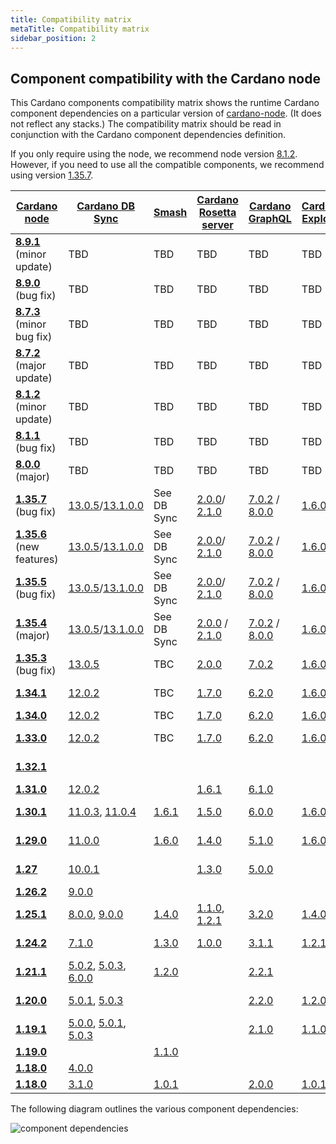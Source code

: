 ```yaml
---
title: Compatibility matrix
metaTitle: Compatibility matrix
sidebar_position: 2
---
```


## Component compatibility with the Cardano node

This Cardano components compatibility matrix shows the runtime Cardano component
dependencies on a particular version of
[cardano-node](https://github.com/input-output-hk/cardano-node/releases). (It
does not reflect any stacks.) The compatibility matrix should be read in
conjunction with the Cardano component dependencies definition.

If you only require using the node, we recommend node version
[8.1.2](https://github.com/input-output-hk/cardano-node/releases/tag/8.1.2).
However, if you need to use all the compatible components, we recommend using
version
[1.35.7](https://github.com/input-output-hk/cardano-node/releases/tag/1.35.7).

| [Cardano node](https://github.com/input-output-hk/cardano-node/releases)                         | [Cardano DB Sync](https://github.com/input-output-hk/cardano-db-sync/releases)                                                                                                                                                                 | [Smash](https://github.com/input-output-hk/smash/releases)            | [Cardano Rosetta server](https://github.com/input-output-hk/cardano-rosetta/releases)                                                                           | [Cardano GraphQL](https://github.com/input-output-hk/cardano-graphql/releases)                                                                                  | [Cardano Explorer](https://github.com/input-output-hk/cardano-explorer-app/releases) | [Cardano wallet](https://github.com/input-output-hk/cardano-wallet/releases)                                                                                                       |
| ------------------------------------------------------------------------------------------------ | ---------------------------------------------------------------------------------------------------------------------------------------------------------------------------------------------------------------------------------------------- | --------------------------------------------------------------------- | --------------------------------------------------------------------------------------------------------------------------------------------------------------- | --------------------------------------------------------------------------------------------------------------------------------------------------------------- | ------------------------------------------------------------------------------------ | ---------------------------------------------------------------------------------------------------------------------------------------------------------------------------------- |
| **[8.9.1](https://github.com/IntersectMBO/cardano-node/releases/tag/8.9.1)** (minor update)      | TBD                                                                                                                                                                                                                                            | TBD                                                                   | TBD                                                                                                                                                             | TBD                                                                                                                                                             | TBD                                                                                  | TBD                                                                                                                                                                                |
| **[8.9.0](https://github.com/IntersectMBO/cardano-node/releases/tag/8.9.0)** (bug fix)           | TBD                                                                                                                                                                                                                                            | TBD                                                                   | TBD                                                                                                                                                             | TBD                                                                                                                                                             | TBD                                                                                  | TBD                                                                                                                                                                                |
| **[8.7.3](https://github.com/IntersectMBO/cardano-node/releases/tag/8.7.3)** (minor bug fix)     | TBD                                                                                                                                                                                                                                            | TBD                                                                   | TBD                                                                                                                                                             | TBD                                                                                                                                                             | TBD                                                                                  | TBD                                                                                                                                                                                |
| **[8.7.2](https://github.com/input-output-hk/cardano-node/releases/tag/8.7.2)** (major update)   | TBD                                                                                                                                                                                                                                            | TBD                                                                   | TBD                                                                                                                                                             | TBD                                                                                                                                                             | TBD                                                                                  | TBD                                                                                                                                                                                |
| **[8.1.2](https://github.com/input-output-hk/cardano-node/releases/tag/8.1.2)** (minor update)   | TBD                                                                                                                                                                                                                                            | TBD                                                                   | TBD                                                                                                                                                             | TBD                                                                                                                                                             | TBD                                                                                  | TBD                                                                                                                                                                                |
| **[8.1.1](https://github.com/input-output-hk/cardano-node/releases/tag/8.1.1)** (bug fix)        | TBD                                                                                                                                                                                                                                            | TBD                                                                   | TBD                                                                                                                                                             | TBD                                                                                                                                                             | TBD                                                                                  | TBD                                                                                                                                                                                |
| **[8.0.0](https://github.com/input-output-hk/cardano-node/releases/tag/8.0.0)** (major)          | TBD                                                                                                                                                                                                                                            | TBD                                                                   | TBD                                                                                                                                                             | TBD                                                                                                                                                             | TBD                                                                                  | TBD                                                                                                                                                                                |
| **[1.35.7](https://github.com/input-output-hk/cardano-node/releases/tag/1.35.7)** (bug fix)      | [13.0.5](https://github.com/input-output-hk/cardano-db-sync/releases/tag/13.0.5)/[13.1.0.0](https://github.com/input-output-hk/cardano-db-sync/releases/tag/13.1.0.0)                                                                          | See DB Sync                                                           | [2.0.0](https://github.com/input-output-hk/cardano-rosetta/releases/tag/2.0.0)/ [2.1.0](https://github.com/input-output-hk/cardano-rosetta/releases/tag/2.1.0)  | [7.0.2](https://github.com/input-output-hk/cardano-graphql/releases/tag/7.0.2) / [8.0.0](https://github.com/input-output-hk/cardano-graphql/releases/tag/8.0.0) | [1.6.0](https://github.com/input-output-hk/cardano-explorer-app/releases/tag/1.6.0)  | [2022-12-14](https://github.com/input-output-hk/cardano-wallet/releases/tag/v2022-12-14)                                                                                           |
| **[1.35.6](https://github.com/input-output-hk/cardano-node/releases/tag/1.35.6)** (new features) | [13.0.5](https://github.com/input-output-hk/cardano-db-sync/releases/tag/13.0.5)/[13.1.0.0](https://github.com/input-output-hk/cardano-db-sync/releases/tag/13.1.0.0)                                                                          | See DB Sync                                                           | [2.0.0](https://github.com/input-output-hk/cardano-rosetta/releases/tag/2.0.0)/ [2.1.0](https://github.com/input-output-hk/cardano-rosetta/releases/tag/2.1.0)  | [7.0.2](https://github.com/input-output-hk/cardano-graphql/releases/tag/7.0.2) / [8.0.0](https://github.com/input-output-hk/cardano-graphql/releases/tag/8.0.0) | [1.6.0](https://github.com/input-output-hk/cardano-explorer-app/releases/tag/1.6.0)  | [2022-12-14](https://github.com/input-output-hk/cardano-wallet/releases/tag/v2022-12-14)                                                                                           |
| **[1.35.5](https://github.com/input-output-hk/cardano-node/releases/tag/1.35.5)** (bug fix)      | [13.0.5](https://github.com/input-output-hk/cardano-db-sync/releases/tag/13.0.5)/[13.1.0.0](https://github.com/input-output-hk/cardano-db-sync/releases/tag/13.1.0.0)                                                                          | See DB Sync                                                           | [2.0.0](https://github.com/input-output-hk/cardano-rosetta/releases/tag/2.0.0)/ [2.1.0](https://github.com/input-output-hk/cardano-rosetta/releases/tag/2.1.0)  | [7.0.2](https://github.com/input-output-hk/cardano-graphql/releases/tag/7.0.2) / [8.0.0](https://github.com/input-output-hk/cardano-graphql/releases/tag/8.0.0) | [1.6.0](https://github.com/input-output-hk/cardano-explorer-app/releases/tag/1.6.0)  | [2022-12-14](https://github.com/input-output-hk/cardano-wallet/releases/tag/v2022-12-14)                                                                                           |
| **[1.35.4](https://github.com/input-output-hk/cardano-node/releases/tag/1.35.4)** (major)        | [13.0.5](https://github.com/input-output-hk/cardano-db-sync/releases/tag/13.0.5)/[13.1.0.0](https://github.com/input-output-hk/cardano-db-sync/releases/tag/13.1.0.0)                                                                          | See DB Sync                                                           | [2.0.0](https://github.com/input-output-hk/cardano-rosetta/releases/tag/2.0.0) / [2.1.0](https://github.com/input-output-hk/cardano-rosetta/releases/tag/2.1.0) | [7.0.2](https://github.com/input-output-hk/cardano-graphql/releases/tag/7.0.2) / [8.0.0](https://github.com/input-output-hk/cardano-graphql/releases/tag/8.0.0) | [1.6.0](https://github.com/input-output-hk/cardano-explorer-app/releases/tag/1.6.0)  | [2022-12-14](https://github.com/input-output-hk/cardano-wallet/releases/tag/v2022-12-14)                                                                                           |
| **[1.35.3](https://github.com/input-output-hk/cardano-node/releases/tag/1.35.3)** (bug fix)      | [13.0.5](https://github.com/input-output-hk/cardano-db-sync/releases/tag/13.0.5)                                                                                                                                                               | TBC                                                                   | [2.0.0](https://github.com/input-output-hk/cardano-rosetta/releases/tag/2.0.0)                                                                                  | [7.0.2](https://github.com/input-output-hk/cardano-graphql/releases/tag/7.0.2)                                                                                  | [1.6.0](https://github.com/input-output-hk/cardano-explorer-app/releases/tag/1.6.0)  | [2022-10-06](https://github.com/input-output-hk/cardano-wallet/releases/tag/v2022-10-06)                                                                                           |
| **[1.34.1](https://github.com/input-output-hk/cardano-node/releases/tag/1.34.1)**                | [12.0.2](https://github.com/input-output-hk/cardano-db-sync/releases/tag/12.0.2)                                                                                                                                                               | TBC                                                                   | [1.7.0](https://github.com/input-output-hk/cardano-rosetta/releases/tag/1.7.0)                                                                                  | [6.2.0](https://github.com/input-output-hk/cardano-graphql/releases/tag/6.2.0)                                                                                  | [1.6.0](https://github.com/input-output-hk/cardano-explorer-app/releases/tag/1.6.0)  | [2022-05-27](https://github.com/input-output-hk/cardano-wallet/releases/tag/v2022-05-27)                                                                                           |
| **[1.34.0](https://github.com/input-output-hk/cardano-node/releases/tag/1.34.0)**                | [12.0.2](https://github.com/input-output-hk/cardano-db-sync/releases/tag/12.0.2)                                                                                                                                                               | TBC                                                                   | [1.7.0](https://github.com/input-output-hk/cardano-rosetta/releases/tag/1.7.0)                                                                                  | [6.2.0](https://github.com/input-output-hk/cardano-graphql/releases/tag/6.2.0)                                                                                  | [1.6.0](https://github.com/input-output-hk/cardano-explorer-app/releases/tag/1.6.0)  | TBC                                                                                                                                                                                |
| **[1.33.0](https://github.com/input-output-hk/cardano-node/releases/tag/1.33.0)**                | [12.0.2](https://github.com/input-output-hk/cardano-db-sync/releases/tag/12.0.2)                                                                                                                                                               | TBC                                                                   | [1.7.0](https://github.com/input-output-hk/cardano-rosetta/releases/tag/1.7.0)                                                                                  | [6.2.0](https://github.com/input-output-hk/cardano-graphql/releases/tag/6.2.0)                                                                                  | [1.6.0](https://github.com/input-output-hk/cardano-explorer-app/releases/tag/1.6.0)  | [2022-01-18](https://github.com/input-output-hk/cardano-wallet/releases/tag/v2022-01-18)                                                                                           |
| **[1.32.1](https://github.com/input-output-hk/cardano-node/releases/tag/1.32.1)**                |                                                                                                                                                                                                                                                |                                                                       |                                                                                                                                                                 |                                                                                                                                                                 |                                                                                      | [2021-12-15](https://github.com/input-output-hk/cardano-wallet/releases/tag/v2021-12-15)                                                                                           |
| **[1.31.0](https://github.com/input-output-hk/cardano-node/releases/tag/1.31.0)**                | [12.0.2](https://github.com/input-output-hk/cardano-db-sync/releases/tag/12.0.2)                                                                                                                                                               |                                                                       | [1.6.1](https://github.com/input-output-hk/cardano-rosetta/releases/tag/1.6.1)                                                                                  | [6.1.0](https://github.com/input-output-hk/cardano-graphql/releases/tag/6.1.0)                                                                                  |                                                                                      |                                                                                                                                                                                    |
| **[1.30.1](https://github.com/input-output-hk/cardano-node/releases/tag/1.30.1)**                | [11.0.3](https://github.com/input-output-hk/cardano-db-sync/releases/tag/11.0.3), [11.0.4](https://github.com/input-output-hk/cardano-db-sync/releases/tag/11.0.4)                                                                             | [1.6.1](https://github.com/input-output-hk/smash/releases/tag/1.6.1)  | [1.5.0](https://github.com/input-output-hk/cardano-rosetta/releases/tag/1.5.0)                                                                                  | [6.0.0](https://github.com/input-output-hk/cardano-graphql/releases/tag/6.0.0)                                                                                  | [1.6.0](https://github.com/input-output-hk/cardano-explorer-app/releases/tag/1.6.0)  | [2021-11-11 ](https://github.com/input-output-hk/cardano-wallet/releases/tag/v2021-11-11)                                                                                          |
| **[1.29.0](https://github.com/input-output-hk/cardano-node/releases/tag/1.29.0)**                | [11.0.0](https://github.com/input-output-hk/cardano-db-sync/releases/tag/11.0.0)                                                                                                                                                               | [1.6.0](https://github.com/input-output-hk/smash/releases/tag/1.6.0)  | [1.4.0](https://github.com/input-output-hk/cardano-rosetta/releases/tag/1.4.0)                                                                                  | [5.1.0](https://github.com/input-output-hk/cardano-graphql/releases/tag/5.1.0)                                                                                  | [1.6.0](https://github.com/input-output-hk/cardano-explorer-app/releases/tag/1.6.0)  | [2021-09-09](https://github.com/input-output-hk/cardano-wallet/releases/tag/v2021-09-09)                                                                                           |
| **[1.27](https://github.com/input-output-hk/cardano-node/releases/tag/1.27.0)**                  | [10.0.1](https://github.com/input-output-hk/cardano-db-sync/releases/tag/10.0.1)                                                                                                                                                               |                                                                       | [1.3.0](https://github.com/input-output-hk/cardano-rosetta/releases/tag/1.3.0)                                                                                  | [5.0.0](https://github.com/input-output-hk/cardano-graphql/releases/tag/5.0.0)                                                                                  |                                                                                      | [2021-06-11](https://github.com/input-output-hk/cardano-wallet/releases/tag/v2021-06-11)                                                                                           |
| **[1.26.2](https://github.com/input-output-hk/cardano-node/releases/tag/1.26.2)**                | [9.0.0](https://github.com/input-output-hk/cardano-db-sync/releases/tag/9.0.0)                                                                                                                                                                 |                                                                       |                                                                                                                                                                 |                                                                                                                                                                 |                                                                                      |                                                                                                                                                                                    |
| **[1.25.1](https://github.com/input-output-hk/cardano-node/releases/tag/1.25.1)**                | [8.0.0](https://github.com/input-output-hk/cardano-db-sync/releases/tag/8.0.0), [9.0.0](https://github.com/input-output-hk/cardano-db-sync/releases/tag/9.0.0)                                                                                 | [1.4.0](https://github.com/input-output-hk/smash/releases/tag/v1.4.0) | [1.1.0](https://github.com/input-output-hk/cardano-rosetta/releases/tag/1.1.0), [1.2.1](https://github.com/input-output-hk/cardano-rosetta/releases/tag/1.2.1)  | [3.2.0](https://github.com/input-output-hk/cardano-graphql/releases/tag/3.2.0)                                                                                  | [1.4.0](https://github.com/input-output-hk/cardano-explorer-app/releases/tag/1.4.0)  | [2021.02.12](https://github.com/input-output-hk/cardano-wallet/releases/tag/v2021-02-12), [2021.02.15](https://github.com/input-output-hk/cardano-wallet/releases/tag/v2021-02-15) |
| **[1.24.2](https://github.com/input-output-hk/cardano-node/releases/tag/1.24.2)**                | [7.1.0](https://github.com/input-output-hk/cardano-db-sync/releases/tag/7.1.0)                                                                                                                                                                 | [1.3.0](https://github.com/input-output-hk/smash/releases/tag/1.3.0)  | [1.0.0](https://github.com/input-output-hk/cardano-rosetta/releases/tag/1.0.0)                                                                                  | [3.1.1](https://github.com/input-output-hk/cardano-graphql/releases/tag/3.1.1)                                                                                  | [1.2.1](https://github.com/input-output-hk/cardano-explorer-app/releases/tag/1.2.1)  | [2020.12.21](https://github.com/input-output-hk/cardano-wallet/releases/tag/v2020-12-21), [2020.01.12](https://github.com/input-output-hk/cardano-wallet/releases/tag/v2021-01-12) |
| **[1.21.1](https://github.com/input-output-hk/cardano-node/releases/tag/1.21.1)**                | [5.0.2](https://github.com/input-output-hk/cardano-db-sync/releases/tag/5.0.2), [5.0.3](https://github.com/input-output-hk/cardano-db-sync/releases/tag/5.0.3), [6.0.0](https://github.com/input-output-hk/cardano-db-sync/releases/tag/6.0.0) | [1.2.0](https://github.com/input-output-hk/smash/releases/tag/1.2.0)  |                                                                                                                                                                 | [2.2.1](https://github.com/input-output-hk/cardano-graphql/releases/tag/2.2.1)                                                                                  |                                                                                      | [2020.10.13](https://github.com/input-output-hk/cardano-wallet/releases/tag/v2020-10-13)                                                                                           |
| **[1.20.0](https://github.com/input-output-hk/cardano-node/releases/tag/1.20.0)**                | [5.0.1](https://github.com/input-output-hk/cardano-db-sync/releases/tag/5.0.1), [5.0.3](https://github.com/input-output-hk/cardano-db-sync/releases/tag/5.0.3)                                                                                 |                                                                       |                                                                                                                                                                 | [2.2.0](https://github.com/input-output-hk/cardano-graphql/releases/tag/2.2.0)                                                                                  | [1.2.0](https://github.com/input-output-hk/cardano-explorer-app/releases/tag/1.2.0)  | [2020.9.22](https://github.com/input-output-hk/cardano-wallet/releases/tag/v2020-09-22), [2020.9.30](https://github.com/input-output-hk/cardano-wallet/releases/tag/v2020-09-30)   |
| **[1.19.1](https://github.com/input-output-hk/cardano-node/releases/tag/1.19.1)**                | [5.0.0](https://github.com/input-output-hk/cardano-db-sync/releases/tag/5.0.0), [5.0.1](https://github.com/input-output-hk/cardano-db-sync/releases/tag/5.0.1), [5.0.3](https://github.com/input-output-hk/cardano-db-sync/releases/tag/5.0.3) |                                                                       |                                                                                                                                                                 | [2.1.0](https://github.com/input-output-hk/cardano-graphql/releases/tag/2.1.0)                                                                                  | [1.1.0](https://github.com/input-output-hk/cardano-explorer-app/releases/tag/1.1.0)  | [2020.9.11](https://github.com/input-output-hk/cardano-wallet/releases/tag/v2020-09-11)                                                                                            |
| **[1.19.0](https://github.com/input-output-hk/cardano-node/releases/tag/1.19.0)**                |                                                                                                                                                                                                                                                | [1.1.0](https://github.com/input-output-hk/smash/releases/tag/1.1.0)  |                                                                                                                                                                 |                                                                                                                                                                 |                                                                                      |                                                                                                                                                                                    |
| **[1.18.0](https://github.com/input-output-hk/cardano-node/releases/tag/1.18.0)**                | [4.0.0](https://github.com/input-output-hk/cardano-db-sync/releases/tag/4.0.0)                                                                                                                                                                 |                                                                       |                                                                                                                                                                 |                                                                                                                                                                 |                                                                                      |                                                                                                                                                                                    |
| **[1.18.0](https://github.com/input-output-hk/cardano-node/releases/tag/1.18.0)**                | [3.1.0](https://github.com/input-output-hk/cardano-db-sync/releases/tag/3.1.0)                                                                                                                                                                 | [1.0.1](https://github.com/input-output-hk/smash/releases/tag/1.0.1)  |                                                                                                                                                                 | [2.0.0](https://github.com/input-output-hk/cardano-graphql/releases/tag/2.0.0)                                                                                  | [1.0.1](https://github.com/input-output-hk/cardano-explorer-app/releases/tag/1.0.1)  | [2020.8.3](https://github.com/input-output-hk/cardano-wallet/releases/tag/v2020-08-03)                                                                                             |

The following diagram outlines the various component dependencies:

![component dependencies](Cardano_component_dependencies.png)
